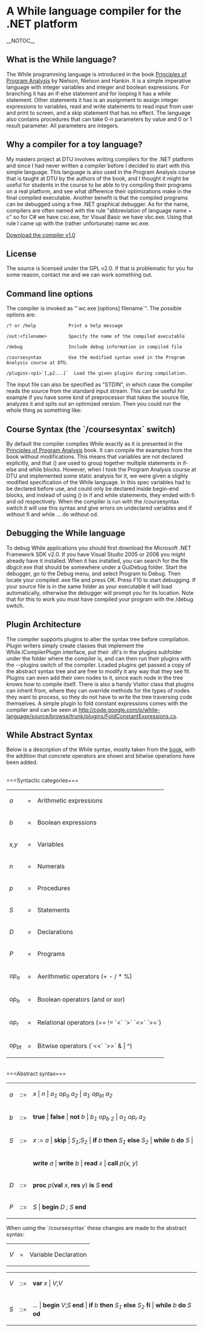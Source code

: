 =A While language compiler for the .NET platform=
__NOTOC__
==What is the While language?==

The While programming language is introduced in the book [http://www.amazon.com/Principles-Program-Analysis-Flemming-Nielson/dp/3540654100/ref=pd_bbs_sr_1?ie=UTF8&s=books&qid=1235741633&sr=8-1 Principles of Program Analysis] by Nielson, Nielson and Hankin. It is a simple imperative language with integer variables and integer and boolean expressions. For branching it has an if-else statement and for looping it has a while statement. Other statements it has is an assignment to assign integer expressions to variables, read and write statements to read input from user and print to screen, and a skip statement that has no effect. The language also contains procedures that can take 0-n parameters by value and 0 or 1 result parameter. All parameters are integers.


==Why a compiler for a toy language?==

My masters project at DTU involves writing compilers for the .NET platform and since I had never written a compiler before I decided to start with this simple language. This language is also used in the Program Analysis course that is taught at DTU by the authors of the book, and I thought it might be useful for students in the course to be able to try compiling their programs on a real platform, and see what difference their optimizations make in the final compiled executable. Another benefit is that the compiled programs can be debugged using a free .NET graphical debugger. As for the name, compilers are often named with the rule "abbreviation of language name + c" so for C# we have csc.exe, for Visual Basic we have vbc.exe. Using that rule I came up with the (rather unfortunate) name wc.exe.

[http://while-language.googlecode.com/files/wc-1.0-bin.zip Download the compiler v1.0]<br/>

==License==

The source is licensed under the GPL v2.0. If that is problematic for you for some reason, contact me and we can work something out.

==Command line options==

The compiler is invoked as "`wc.exe [options] filename`". The possible options are:
<pre>
/? or /help            Print a help message

/out:<filename>        Specify the name of the compiled executable

/debug                 Include debug information in compiled file

/coursesyntax          Use the modified syntax used in the Program Analysis course at DTU.

/plugins:<p1>`[,p2...]`  Load the given plugins during compilation.
</pre>

The input file can also be specified as "STDIN", in which case the compiler reads the source from the standard input stream. This can be useful for example if you have some kind of preprocessor that takes the source file, analyzes it and spits out an optimized version. Then you could run the whole thing as something like:

{{{analyzer.exe somefile.while | wc.exe /out:somefile.exe STDIN}}}

	
==Course Syntax (the `/coursesyntax` switch)==

By default the compiler compiles While exactly as it is presented in the [http://www.amazon.com/Principles-Program-Analysis-Flemming-Nielson/dp/3540654100/ref=pd_bbs_sr_1?ie=UTF8&s=books&qid=1235741633&sr=8-1 Principles of Program Analysis] book. It can compile the examples from the book without modifications. This means that variables are not declared explicitly, and that () are used to group together multiple statements in if-else and while blocks. However, when I took the Program Analysis course at DTU and implemented some static analysis for it, we were given a slighly modified specification of the While language. In this spec variables had to be declared before use, and could only be declared inside begin-end blocks, and instead of using () in if and while statements, they ended with fi and od respectively. When the compiler is run with the /coursesyntax switch it will use this syntax and give errors on undeclared variables and if without fi and while ... do without od.

==Debugging the While language==

To debug While applications you should first download the Microsoft .NET Framework SDK v2.0. If you have Visual Studio 2005 or 2008 you might already have it installed. When it has installed, you can search for the file dbgclr.exe that should be somewhere under a GuiDebug folder. Start the debugger, go to the Debug menu, and select Program to Debug. Then locate your compiled .exe file and press OK. Press F10 to start debugging. If your source file is in the same folder as your executable it will load automatically, otherwise the debugger will prompt you for its location. Note that for this to work you must have compiled your program with the /debug switch.

==Plugin Architecture==
The compiler supports plugins to alter the syntax tree before compilation. Plugin writers simply create classes that implement the While.ICompilerPlugin interface, put their .dll's in the plugins subfolder under the folder where the compiler is, and can then run their plugins with the --plugins switch of the compiler. Loaded plugins get passed a copy of the abstract syntax tree and are free to modify it any way that they see fit. Plugins can even add their own nodes to it, since each node in the tree knows how to compile itself. There is also a handy Visitor class that plugins can inherit from, where they can override methods for the types of nodes they want to process, so they do not have to write the tree traversing code themselves. A simple plugin to fold constant expressions comes with the compiler and can be seen at [http://code.google.com/p/while-language/source/browse/trunk/plugins/FoldConstantExpressions.cs http://code.google.com/p/while-language/source/browse/trunk/plugins/FoldConstantExpressions.cs].

==While Abstract Syntax==

Below is a description of the While syntax, mostly taken from the [http://www.amazon.com/Principles-Program-Analysis-Flemming-Nielson/dp/3540654100/ref=pd_bbs_sr_1?ie=UTF8&s=books&qid=1235741633&sr=8-1 book], with the addition that concrete operators are shown and bitwise operations have been added.

<br />
===Syntactic categories===

<table>
  <tr>
    <td><i>a</i></td>
    <td>=</td>
    <td>Arithmetic expressions</td>
  </tr>
  <tr>
    <td><i>b</i></td>
    <td>=</td>
    <td>Boolean expressions</td>
  </tr>
  <tr>
    <td><i>x,y</i></td>
    <td>=</td>
    <td>Variables</td>
  </tr>
  <tr>
    <td><i>n</i></td>
    <td>=</td>
    <td>Numerals</td>
  </tr>
  <tr>
    <td><i>p</i></td>
    <td>=</td>
    <td>Procedures</td>
  </tr>
  <tr>
    <td><i>S</i></td>
    <td>=</td>
    <td>Statements</td>
  </tr>
  <tr>
    <td><i>D</i></td>
    <td>=</td>
    <td>Declarations</td>
  </tr>
  <tr>
    <td><i>P</i></td>
    <td>=</td>
    <td>Programs</td>
  </tr>
  <tr>
    <td><i>op<sub>a</sub></i></td>
    <td>=</td>
    <td>Aerithmetic operators (+ - / * %)</td>
  </tr>
  <tr>
    <td><i>op<sub>b</sub></i></td>
    <td>=</td>
    <td>Boolean operators (and or xor)</td>
  </tr>
  <tr>
    <td><i>op<sub>r</sub></i></td>
    <td>=</td>
    <td>Relational operators (== != `<` `>` `<=` `>=`)</td>
  </tr>
  <tr>
    <td><i>op<sub>bt</sub></i></td>
    <td>=</td>
    <td>Bitwise operators (`<<` `>>` & | ^)</td>
  </tr>
</table>

<br />
===Abstract syntax===

<table>
  <tr>
    <td><i>a</i></td>
    <td>::=</td>
    <td><i>x</i> | <i>n</i> | <i>a<sub>1</sub> op<sub>a</sub> a<sub>2</sub></i> | <i>a<sub>1</sub> op<sub>bt</sub> a<sub>2</sub></i></td>
  </tr>
  <tr>
    <td><i>b</i></td>
    <td>::=</td>
    <td><b>true</b> | <b>false</b> | <b>not</b> <i>b</i> | <i>b<sub>1</sub> op<sub>b</sub> <sub>2</sub></i> | <i>a<sub>1</sub> op<sub>r</sub> a<sub>2</sub></i></td>
  </tr>
  <tr>
    <td><i>S</i></td>
    <td>::=</td>
    <td><i>x</i> := <i>a</i> | <b>skip</b> | <i>S<sub>1</sub><i>;</i>S<sub>2</sub></i> | <b>if</b> <i>b</i> <b>then</b> <i>S<sub>1</sub></i> <b>else</b> <i>S<sub>2</sub></i> | <b>while</b> <i>b</i> <b>do</b> <i>S</i> |</td>
  </tr>
  <tr>
    <td></td>
    <td></td>
    <td><b>write</b> <i>a</i> | <b>write</b> <i>b</i> | <b>read</b> <i>x</i> | <b>call</b> <i>p</i>(<i>x, y</i>)</td>
  </tr>
  <tr>
    <td><i>D</i></td>
    <td>::=</td>
    <td><b>proc</b> <i>p</i>(<b>val</b> <i>x</i>, <b>res</b> <i>y</i>) <b>is</b> <i>S</i> <b>end</b></td>
  </tr>
  <tr>
    <td><i>P</i></td>
    <td>::=</td>
    <td><i>S</i> | <b>begin</b> <i>D ; S</i> <b>end</b></td>
  </tr>
</table>

When using the `/coursesyntax` these changes are made to the abstract syntax:

<table>
  <tr>
    <td><i>V</i></td>
    <td>=</td>
    <td>Variable Declaration</td>
  </tr>
</table>
<table>
  <tr>
    <td><i>V</i></td>
    <td>::=</td>
    <td><b>var</b> <i>x</i> | <i>V</i>;<i>V</i></td>
  </tr>
  <tr>
    <td><i>S</i></td>
    <td>::=</td>
    <td>... | <b>begin</b> <i>V</i>;<i>S</i> <b>end</b> | <b>if</b> <i>b</i> <b>then</b> <i>S<sub>1</sub> </i> <b>else</b> <i>S<sub>2</sub></i> <b>fi</b> | <b>while</b> <i>b</i> <b>do</b> <i>S</i> <b>od</b></td>
  </tr>
</table>